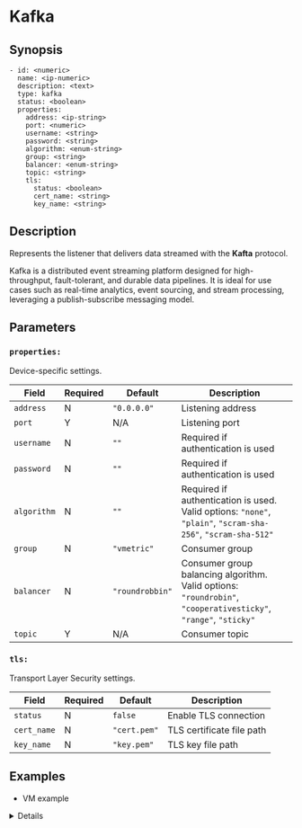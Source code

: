 
# Kafka

## Synopsis

```ssml {5}
- id: <numeric>
  name: <ip-numeric>
  description: <text>
  type: kafka
  status: <boolean>
  properties:
    address: <ip-string>
    port: <numeric>
    username: <string>
    password: <string>
    algorithm: <enum-string>
    group: <string>
    balancer: <enum-string>
    topic: <string>
    tls:
      status: <boolean>
      cert_name: <string>
      key_name: <string>
```

## Description

Represents the listener that delivers data streamed with the **Kafta** protocol.

Kafka is a distributed event streaming platform designed for high-throughput, fault-tolerant, and durable data pipelines. It is ideal for use cases such as real-time analytics, event sourcing, and stream processing, leveraging a publish-subscribe messaging model.

## Parameters

<BasicConfig />

### `properties:`

Device-specific settings.

|Field|Required|Default|Description|
|---|---|---|---|
|`address`|N|`"0.0.0.0"`|Listening address|
|`port`|Y|N/A|Listening port|
|`username`|N|`""`|Required if authentication is used|
|`password`|N|`""`|Required if authentication is used|
|`algorithm`|N|`""`|Required if authentication is used. Valid options: `"none"`, `"plain"`, `"scram-sha-256"`, `"scram-sha-512"`|
|`group`|N|`"vmetric"`|Consumer group|
|`balancer`|N|`"roundrobbin"`|Consumer group balancing algorithm. Valid options: `"roundrobin"`, `"cooperativesticky"`, `"range"`, `"sticky"`|
|`topic`|Y|N/A|Consumer topic|

### `tls:`

Transport Layer Security settings.

|Field|Required|Default|Description|
|---|---|---|---|
|`status`|N|`false`|Enable TLS connection|
|`cert_name`|N|`"cert.pem"`|TLS certificate file path|
|`key_name`|N|`"key.pem"`|TLS key file path|

## Examples

* VM example

<Details summary="Click to see">
```yaml
devices:
  - id: 324235645
    name: 127.0.0.1
    description: kafka
    type: kafka
    status: false
    properties:
      address: "0.0.0.0"
      port: 0
      username: ""
      password: ""
      partitions: 1
      group: "vmetric"
      balancer: "roundrobin"
      topic: ""
      algorithm: "none"
      tls:
        status: true
        cert_name: ""
        key_name: ""
```
</Details>
